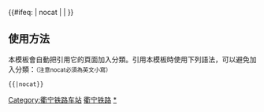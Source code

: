 {{鐵道路線|lua=1
| 模板名稱 = 衢宁铁路
| 名稱 = [[衢宁铁路]]
| 代表色 = #0033c9
| Logo = [[File:China Railways.svg|17px]]
| 背景顏色 = #FFFFFF
| 車站列表 = 衢州 ~ 衢州东 ~ 全旺 ~ 龙游南 ~ 北界 ~ 遂昌 ~ 外孟 ~ 松阳 ~ 五部 ~ 双平 ~ 道太 ~ 龙泉市 ~ 兰巨 ~ 查田 ~ 田丁寨 ~ 庆元 ~ 松溪站 (福建省) ~ 茶平 ~ 政和站 (福建省) ~ 小绍 ~ 建瓯东 ~ 地州 ~ 上墩 ~ 龟潭 ~ 屏南 ~ 油湾 ~ 周宁 ~ 支提山 ~ 漳湾 ~ blstart ~ <sub>''宁德北联线''</sub>#宁德北# ~ ''下白石'' ~ blline ~ 宁德
}}
<includeonly>{{#ifeq: {{{1}}} | nocat | <!--空--> | [[Category:衢宁铁路车站]] }}</includeonly><noinclude>

==使用方法==
本模板會自動把引用它的頁面加入分類。引用本模板時使用下列語法，可以避免加入分類：<small>（注意nocat必須為英文小寫）</small>
 <nowiki>{{</nowiki>{{PAGENAME}}<nowiki>|nocat}}</nowiki>
[[Category:中國鐵路路線模板|衢宁铁路]]
[[Category:衢宁铁路车站|*]]
</noinclude>